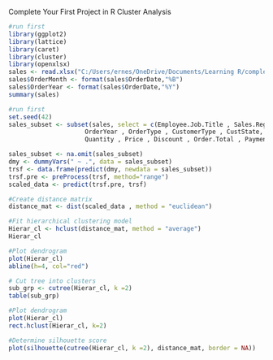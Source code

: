 Complete Your First Project in R
Cluster Analysis

```{r}
#run first
library(ggplot2)
library(lattice)
library(caret)
library(cluster)
library(openxlsx)
sales <- read.xlsx("C:/Users/ernes/OneDrive/Documents/Learning R/complete-your-first-project-in-R-3820081-main/complete-your-first-project-in-R-3820081-main/Red30 Tech Sales.xlsx", 1, detectDates = TRUE)
sales$OrderMonth <- format(sales$OrderDate,"%B")
sales$OrderYear <- format(sales$OrderDate,"%Y")
summary(sales)
```



```{r}
#run first
set.seed(42)
sales_subset <- subset(sales, select = c(Employee.Job.Title , Sales.Region , OrderMonth,
                     OrderYear , OrderType , CustomerType , CustState, ProdCategory,
                     Quantity , Price , Discount , Order.Total , Payment.Plan, Payment.Status))

sales_subset <- na.omit(sales_subset)
dmy <- dummyVars(" ~ .", data = sales_subset)
trsf <- data.frame(predict(dmy, newdata = sales_subset))
trsf.pre <- preProcess(trsf, method="range")
scaled_data <- predict(trsf.pre, trsf)
```


```{r}
#Create distance matrix
distance_mat <- dist(scaled_data , method = "euclidean")
```

```{r}
#Fit hierarchical clustering model
Hierar_cl <- hclust(distance_mat, method = "average")
Hierar_cl
```

```{r fig.width=12, fig.height=10}
#Plot dendrogram
plot(Hierar_cl)
abline(h=4, col="red")
```


```{r}
# Cut tree into clusters
sub_grp <- cutree(Hierar_cl, k =2)
table(sub_grp)
```


```{r fig.width=12, fig.height=10}
#Plot dendrogram
plot(Hierar_cl)
rect.hclust(Hierar_cl, k=2)
```


```{r fig.width=10, fig.height=7}
#Determine silhouette score
plot(silhouette(cutree(Hierar_cl, k =2), distance_mat, border = NA))
```

